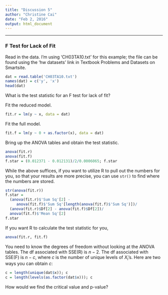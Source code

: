 ---
title: "Discussion 5"
author: "Christine Cai"
date: "Feb 2, 2016"
output: html_document
---

***

### F Test for Lack of Fit

Read in the data. I'm using 'CH03TA10.txt' for this example; the file can be found using the 'hw datasets' link in Textbook Problems and Datasets on Smartsite.
```{r}
dat = read.table('CH03TA10.txt')
names(dat) = c('y', 'x')
head(dat)
```
What is the test statistic for an F test for lack of fit?

Fit the reduced model.
```{r}
fit.r = lm(y ~ x, data = dat)
```
Fit the full model.
```{r}
fit.f = lm(y ~ 0 + as.factor(x), data = dat)
```
Bring up the ANOVA tables and obtain the test statistic.
```{r}
anova(fit.r)
anova(fit.f)
f.star = (0.012371 - 0.012131)/2/0.0006065; f.star
```
While the above suffices, if you want to utilize R to pull out the numbers for you, so that your results are more precise, you can use `str()` to find where the numbers are stored.
```{r}
str(anova(fit.r))
f.star = 
  (anova(fit.r)$'Sum Sq'[2] - 
     anova(fit.f)$'Sum Sq'[length(anova(fit.f)$'Sum Sq')])/
  (anova(fit.r)$Df[2] - anova(fit.f)$Df[2])/
  anova(fit.f)$'Mean Sq'[2]
f.star
```
If you want R to calculate the test statistic for you,
```{r}
anova(fit.r, fit.f)
```
You need to know the degrees of freedom without looking at the ANOVA tables. The df associated with SSE(R) is $n - 2$. The df associated with SSE(F) is $n - c$, where $c$ is the number of unique levels of $X_i$'s. Here are two ways you can obtain $c$:
```{r}
c = length(unique(dat$x)); c
c = length(levels(as.factor(dat$x))); c
```
How would we find the critical value and p-value?
